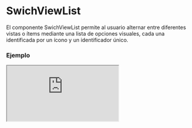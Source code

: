 # SwichViewList

El componente SwichViewList permite al usuario alternar entre diferentes vistas o ítems mediante una lista de opciones visuales, cada una identificada por un ícono y un identificador único.


### Ejemplo

<Iframe
  minHeightIframe="30dvh"
  src="https://fenextjs-component-storybook.vercel.app/iframe.html?args=&id=swichview-list--index&viewMode=story"
/>

### Importacion

Para importar el componente SwichViewList, se puede hacer desde fenextjs

```tsx copy
import { SwichViewList } from "fenextjs";
```

### Parametros

| Parametro    | Tipo                            | Requerido | Default             | Descripcion                                                            |
| ------------ | ------------------------------- | --------- | ------------------- | ---------------------------------------------------------------------- |
| className    | string                          | no        | ""                  | Clase CSS para el contenedor del componente.                           |
| defaultValue | T                               | no        | undefined           | Valor predeterminado de la opción seleccionada.                        |
| onChange     | (e?: T) =\> void                | no        | undefined           | Función de cambio que se ejecuta al seleccionar una nueva opción.      |
| list         | \{ id: T; icon: ReactNode; \}[] | no        | []                  | Lista de ítems con íconos y identificadores únicos para cada opción.   |
| name         | string                          | no        | "fenext-swich-view" | Nombre del grupo de opciones, útil para identificación en formularios. |

### Storybook

Para ver el storybook del componente lo puede hacer con este [link](https://fenextjs-component-storybook.vercel.app/?path=/story/swichview-list--index)

### Usos

- Ejemplo básico

```tsx copy
<SwichViewList
  list={[
    { id: "1", icon: <Icon1 /> },
    { id: "2", icon: <Icon2 /> },
  ]}
/>
```

- Con valor predeterminado y función de cambio

```tsx copy
<SwichViewList
  defaultValue="1"
  onChange={(e) => console.log("Seleccionado:", e)}
  list={[
    { id: "1", icon: <Icon1 /> },
    { id: "2", icon: <Icon2 /> },
  ]}
/>
```

- Uso en un formulario

```tsx copy
<SwichViewList
  name="viewSwitch"
  list={[
    { id: "grid", icon: <GridIcon /> },
    { id: "list", icon: <ListIcon /> },
  ]}
/>
```
